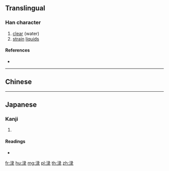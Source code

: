 {{character info/new}}
{{also|淥}}
==Translingual==

===Han character===
{{Han char|rn=85|rad=水|as=08|sn=11|four=|canj=ENME|ids=⿰氵录}}

# [[clear]] (water)
# [[strain]] [[liquid]]s

====References====
* {{Han ref|kx=0633.371|hdz=31664.030|uh=6E0C|ud=28172}}

----

==Chinese==
{{zh-see|淥}}

----

==Japanese==

===Kanji===
{{ja-kanji|grade=|rs=水08}}

# {{defn|lang=ja|sort=水08}}

====Readings====
* {{ja-readings|on=[[ろく]] (roku), [[りょく]] (ryoku)|kun=[[こす]] (kosu)}}

[[fr:渌]]
[[hu:渌]]
[[mg:渌]]
[[pl:渌]]
[[th:渌]]
[[zh:渌]]